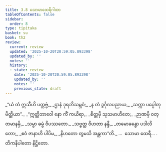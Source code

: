 ```yaml
---
title: 3.8 သောမာထေရီဂါထာ
tableOfContents: false
sidebar:
  order: 8
type: tipitaka
basket: su
book: th2
review:
  current: review
  updated: '2025-10-20T20:59:05.893398'
  updated_by: ''
  notes: ''
  history:
  - state: review
    date: '2025-10-20T20:59:05.893398'
    updated_by: ''
    notes: ''
    previous_state: draft
---
```



<DynamicBreadcrumb />


<ReviewStatus review={frontmatter.review} showDetails={true} />

<HypothesisAnnotation frontmatter={frontmatter} />

<Division number="60" book="th2" e="ch" v="19" p="386">

<Paragraph number="98" type="verses" book="th2">
_“ယံ တံ ဣသီဟိ ပတ္တဗ္ဗံ,_  
_ဌာနံ ဒုရဘိသမ္ဘဝံ;_  
_န တံ ဒွင်္ဂုလပညာယ,_  
_သက္ကာ ပပ္ပေါတုမိတ္ထိယာ”._  

</Paragraph>

</Division>
<Division number="61" book="th2" e="ch" v="19" p="386">

<Paragraph number="99" type="verses" book="th2">
_“ဣတ္ထိဘာဝေါ နော ကိံ ကယိရာ,_  
_စိတ္တမှိ သုသမာဟိတေ;_  
_ဉာဏမှိ ဝတ္တမာနမှိ,_  
_သမ္မာ ဓမ္မံ ဝိပဿတော._  

</Paragraph>

</Division>
<Division number="62" book="th2" e="ch" v="19" p="386">

<Paragraph number="100" type="verses" book="th2">
_သဗ္ဗတ္ထ ဝိဟတာ နန္ဒီ,_  
_တမောခန္ဓော ပဒါလိတော;_  
_ဧဝံ ဇာနာဟိ ပါပိမ,_  
_နိဟတော တွမသိ အန္တကာ”တိ._  


</Paragraph>
</Division>

<Paragraph number="101" type="center" book="th2">
…  သောမာ ထေရီ… .



</Paragraph>

<Paragraph number="102" type="center" book="th2">
တိကနိပါတော နိဋ္ဌိတော.
</Paragraph>